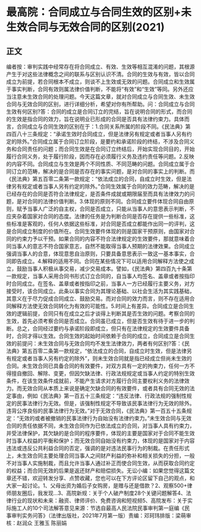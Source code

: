 # 最高院：合同成立与合同生效的区别+未生效合同与无效合同的区别(2021)
## 正文
编者按：审判实践中经常存在将合同成立、有效、生效等相互混淆的问题，其根源产生于对这些法律概念之间的联系与区别认识不清。合同的生效与有效，皆以合同成立为前提，若合同根本不成立，则谈不上生效或无效的问题。合同成立和生效属于事实判断，合同有效则属法律价值判断，不能将“有效”和“生效”等同。另外还应当注意未生效合同的处理问题。今天这篇文章，就对合同成立与合同生效、未生效合同与无效合同的区别，进行详细分析，希望对你有所帮助。问：合同成立与合同生效有何区别?答：合同的成立是合同订立的完结，旨在说明合同的形式，而合同的生效是指合同的效力，旨在说明业已形成的合同是否具有法律约束力。具体而言，合同成立与合同生效的区别在于：1.合同关系所属的阶段不同。《民法典》第四百八十三条规定：“承诺生效时合同成立，但是法律另有规定或者当事人另有约定的除外。”合同成立属于合同订立阶段，是要约和承诺阶段的终结，不涉及合同义务和合同责任的问题；而合同生效是在合同订立终结后，开始实现合同目的，开始履行合同义务，处于履行阶段，因而存在必须履行义务及违约责任等问题。2.反映的内容不同。合同成立与生效是两个不同性质、不同范畴的问题。合同成立属于合同订立的范畴，解决的是合同是否存在的事实问题，是对合同的事实上的判断。而《民法典》第五百零二条第一款规定：“依法成立的合同，自成立时生效，但是法律另有规定或者当事人另有约定的除外。”合同生效属于合同的效力范畴，解决的是已经存在的合同是否符合法律规定，是否条件成就或期限届至而具有法律效力的问题，是对合同的法律价值判断。3.体现的原则不同。合同成立要件体现合同自由原则，赋予当事人广泛的自主权，合同是否成立，只能从当事人的意思表示判断，不应夹杂着国家对合同的态度。法律的任务是为判断合同是否存在提供一些标准，这些标准是客观的，任何人依据这些标准，对合同是否成立都能作出同一的评判，这是合同成立制度的价值所在。合同生效要件体现的则是国家干预原则，由国家对合同的约束力予以干预。如果合同的内容不符合法律规定的生效要件，那就意味着合同当事人的意志不符合国家意志，自然不能取得当事人预期的法律效果。合同成立强调当事人的合意，体现意思自治原则，只要具备意思表示一致这一基本事实，合同即告成立。4.解释的适用不同。合同在某些情况下可以适用合同解释方法使之成立，鼓励当事人积极从事交易，减少交易成本。譬如，《民法典》第四百九十条第一款规定，当事人采用合同书形式订立合同的，自当事人均签名、盖章或者按指印时合同成立。在签名、盖章或者按指印之前，当事人一方已经履行主要义务，对方接受时，该合同成立。此条以事实合同为其理论基础、以社会生活为其实践基础，其意义在于尽力促成合同成立、鼓励交易。而对合同的效力而言，则不存在适用合同解释方法使无效合同转化为有效的可能性。5.时间上有差异。合同成立是合同生效的逻辑前提，合同只有在成立之后才谈得上判断其是否生效的问题。考察合同的生效，首先必须考察合同是否成立。合同虽已成立，但是否生效有待于进一步的判断。总之，合同经过要约与承诺阶段即成立，但只有在法律规定的生效要件具备时，合同才得以生效。合同生效的起始时间依赖于合同的成立，合同成立是合同生效的前提问：未生效合同与无效合同均不发生法律效力，两者有何区别?答：《民法典》第五百零二条第一款规定，“依法成立的合同，自成立时生效，但是法律另有规定或者当事人另有约定的除外”，则未生效合同就是指已经成立但尚未生效的合同。未生效合同已具备合同的有效要件，对双方具有一定的拘束力，任何一方不得擅自撤回、解除、变更，但因欠缺法律、行政法规规定或当事人约定的特别生效条件，在该生效条件成就前，不能产生请求对方履行合同主要权利义务的法律效力。而无效合同从本质上来说是确定欠缺合同的有效要件，或者具有合同无效的法定事由，例如《民法典》第一百五十三条规定：“违反法律、行政法规的强制性规定的民事法律行为无效。但是，该强制性规定不导致该民事法律行为无效的除外。违背公序良俗的民事法律行为无效。”对于无效合同，《民法典》第一百五十五条规定：“无效的或者被撤销的民事法律行为自始没有法律约束力。”未生效合同与无效合同的责任依据不同，未生效合同作为已依法成立的合同，对当事人具有约束力，并受法律保护，其欠缺的是合同的程序要件，体现的主要是国家对于合同不能生效时当事人权益的平衡和保护；而无效合同自始没有约束力，体现的是国家对于内容违法或违反公共利益合同的否定，强调的是对违法民事行为的制裁。在责任形式上，未生效合同主要处理合同当事人之间财产利益的弥补和相关损失的分担，一般不对当事人实施制裁，而且允许当事人通过补正而使合同生效，从而获取合同约定的权益；而合同无效的后果是返还财产和赔偿损失。无讼小编：如果您觉得这篇文章还不错，欢迎转发分享、点赞收藏，您也可以在下方评论区留下自己的观点，和大家一起讨论。1、父母出资为婚后子女购房，是赠与还是借款？2、观察500+律师朋友圈后，我发现…3、高院新规：关于个人破产制度28个关键问题解答4、法律行业的现状和未来：融资、律师评价、免费咨询和短视频5、高院发布：关于实际施工人的10个司法解答意见来源：节选自最高人民法院民事审判第一庭编《民事审判实务问答》（法律出版社，2021年7月第一版）责编：邓珂玮排版：梁萌审核：赵润众 王雅玉 陈丽娟